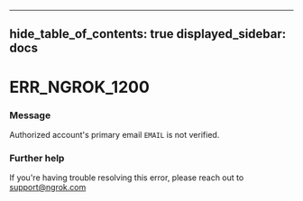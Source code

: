 

---
hide_table_of_contents: true
displayed_sidebar: docs
---


# ERR_NGROK_1200

### Message
Authorized account's primary email `EMAIL` is not verified.

<ErrorDetails />



### Further help
If you're having trouble resolving this error, please reach out to [support@ngrok.com](mailto:support@ngrok.com?subject=Help%20with%20ERR_NGROK_1200)

